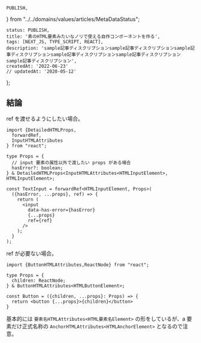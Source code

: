     PUBLISH,
} from "../../domains/values/articles/MetaDataStatus";

    status: PUBLISH,
    title: '素のHTML要素みたいなノリで使える自作コンポーネントを作る',
    tags: [NEXT_JS, TYPE_SCRIPT, REACT],
    description: 'sample記事ディスクリプションsample記事ディスクリプションsample記事ディスクリプションsample記事ディスクリプションsample記事ディスクリプションsample記事ディスクリプション',
    createdAt: '2022-06-23'
    // updatedAt: '2020-05-12'
};

## 結論
ref を渡せるようにしたい場合。

```tsx
import {DetailedHTMLProps,
  forwardRef,
  InputHTMLAttributes
} from "react";

type Props = {
  // input 要素の属性以外で渡したい props がある場合
  hasError?: boolean;
} & DetailedHTMLProps<InputHTMLAttributes<HTMLInputElement>, HTMLInputElement>;

const TextInput = forwardRef<HTMLInputElement, Props>(
  ({hasError, ...props}, ref) => {
    return (
      <input
        data-has-error={hasError}
        {...props}
        ref={ref}
      />
    );
  }
);
```

ref が必要ない場合。

```tsx
import {ButtonHTMLAttributes,ReactNode} from "react";

type Props = {
  children: ReactNode;
} & ButtonHTMLAttributes<HTMLButtonElement>;

const Button = ({children, ...props}: Props) => {
  return <button {...props}>{children}</button>
}
```

基本的には `要素名HTMLAttributes<HTML要素名Element>` の形をしているが、a 要素だけ正式名称の `AnchorHTMLAttributes<HTMLAnchorElement>` となるので注意。
